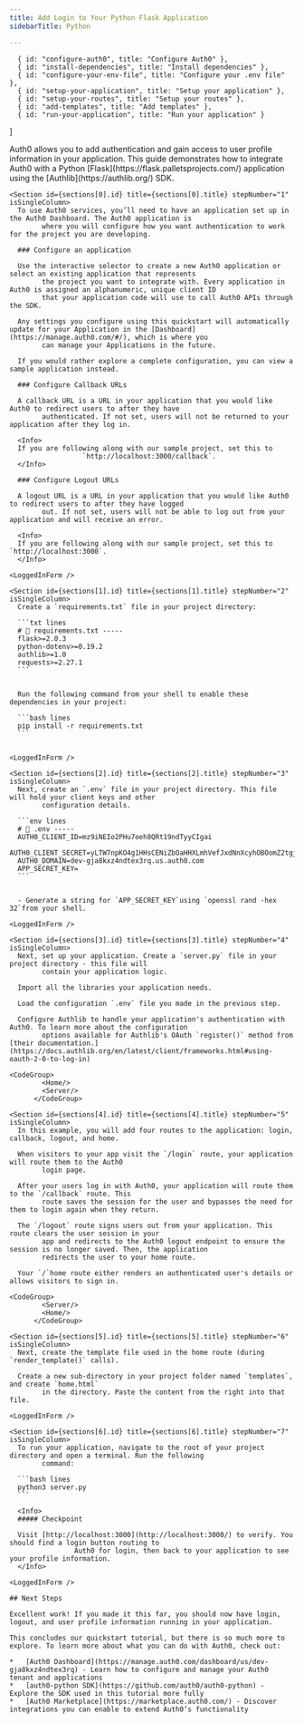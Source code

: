 ```yaml
---
title: Add Login to Your Python Flask Application
sidebarTitle: Python

---
```


      { id: "configure-auth0", title: "Configure Auth0" },
      { id: "install-dependencies", title: "Install dependencies" },
      { id: "configure-your-env-file", title: "Configure your .env file" },
      { id: "setup-your-application", title: "Setup your application" },
      { id: "setup-your-routes", title: "Setup your routes" },
      { id: "add-templates", title: "Add templates" },
      { id: "run-your-application", title: "Run your application" }
]

<Recipe isSingleColumn>
  <Content>
    Auth0 allows you to add authentication and gain access to user profile information in your application. This guide
        demonstrates how to integrate Auth0 with a Python [Flask](https://flask.palletsprojects.com/) application using the [Authlib](https://authlib.org/) SDK.

    <Section id={sections[0].id} title={sections[0].title} stepNumber="1" isSingleColumn>
      To use Auth0 services, you’ll need to have an application set up in the Auth0 Dashboard. The Auth0 application is
            where you will configure how you want authentication to work for the project you are developing.

      ### Configure an application

      Use the interactive selector to create a new Auth0 application or select an existing application that represents
            the project you want to integrate with. Every application in Auth0 is assigned an alphanumeric, unique client ID
            that your application code will use to call Auth0 APIs through the SDK.

      Any settings you configure using this quickstart will automatically update for your Application in the [Dashboard](https://manage.auth0.com/#/), which is where you
            can manage your Applications in the future.

      If you would rather explore a complete configuration, you can view a sample application instead.

      ### Configure Callback URLs

      A callback URL is a URL in your application that you would like Auth0 to redirect users to after they have
            authenticated. If not set, users will not be returned to your application after they log in.

      <Info>
      If you are following along with our sample project, set this to
                      `http://localhost:3000/callback`.
      </Info>

      ### Configure Logout URLs

      A logout URL is a URL in your application that you would like Auth0 to redirect users to after they have logged
            out. If not set, users will not be able to log out from your application and will receive an error.

      <Info>
      If you are following along with our sample project, set this to `http://localhost:3000`.
      </Info>
    
    <LoggedInForm />
</Section>

    <Section id={sections[1].id} title={sections[1].title} stepNumber="2" isSingleColumn>
      Create a `requirements.txt` file in your project directory:

      ```txt lines
      # 📁 requirements.txt -----
      flask>=2.0.3
      python-dotenv>=0.19.2
      authlib>=1.0
      requests>=2.27.1
      ```


      Run the following command from your shell to enable these dependencies in your project:

      ```bash lines
      pip install -r requirements.txt
      ```

    
    <LoggedInForm />
</Section>

    <Section id={sections[2].id} title={sections[2].title} stepNumber="3" isSingleColumn>
      Next, create an `.env` file in your project directory. This file will hold your client keys and other
            configuration details.

      ```env lines
      # 📁 .env -----
      AUTH0_CLIENT_ID=mz9iNEIo2PHu7oeh8QRt19ndTyyCIgai
      AUTH0_CLIENT_SECRET=yLTW7npKO4g1HHsCENiZbOaHHXLmhVefJxdNnXcyhOBOomZ2tgjJjSC2pMK7Swvr
      AUTH0_DOMAIN=dev-gja8kxz4ndtex3rq.us.auth0.com
      APP_SECRET_KEY=
      ```


      - Generate a string for `APP_SECRET_KEY`using `openssl rand -hex 32`from your shell.
    
    <LoggedInForm />
</Section>

    <Section id={sections[3].id} title={sections[3].title} stepNumber="4" isSingleColumn>
      Next, set up your application. Create a `server.py` file in your project directory - this file will
            contain your application logic.

      Import all the libraries your application needs.

      Load the configuration `.env` file you made in the previous step.

      Configure Authlib to handle your application's authentication with Auth0. To learn more about the configuration
            options available for Authlib's OAuth `register()` method from [their documentation.](https://docs.authlib.org/en/latest/client/frameworks.html#using-oauth-2-0-to-log-in)
    
    <CodeGroup>
            <Home/>
            <Server/>
          </CodeGroup>
</Section>

    <Section id={sections[4].id} title={sections[4].title} stepNumber="5" isSingleColumn>
      In this example, you will add four routes to the application: login, callback, logout, and home.

      When visitors to your app visit the `/login` route, your application will route them to the Auth0
            login page.

      After your users log in with Auth0, your application will route them to the `/callback` route. This
            route saves the session for the user and bypasses the need for them to login again when they return.

      The `/logout` route signs users out from your application. This route clears the user session in your
            app and redirects to the Auth0 logout endpoint to ensure the session is no longer saved. Then, the application
            redirects the user to your home route.

      Your `/`home route either renders an authenticated user's details or allows visitors to sign in.
    
    <CodeGroup>
            <Server/>
            <Home/>
          </CodeGroup>
</Section>

    <Section id={sections[5].id} title={sections[5].title} stepNumber="6" isSingleColumn>
      Next, create the template file used in the home route (during `render_template()` calls).

      Create a new sub-directory in your project folder named `templates`, and create `home.html`
            in the directory. Paste the content from the right into that file.
    
    <LoggedInForm />
</Section>

    <Section id={sections[6].id} title={sections[6].title} stepNumber="7" isSingleColumn>
      To run your application, navigate to the root of your project directory and open a terminal. Run the following
            command:

      ```bash lines
      python3 server.py
      ```

      <Info>
      ##### Checkpoint

      Visit [http://localhost:3000](http://localhost:3000/) to verify. You should find a login button routing to
                    Auth0 for login, then back to your application to see your profile information.
      </Info>
    
    <LoggedInForm />
</Section>

    ## Next Steps

    Excellent work! If you made it this far, you should now have login, logout, and user profile information running in your application.

    This concludes our quickstart tutorial, but there is so much more to explore. To learn more about what you can do with Auth0, check out:

    *   [Auth0 Dashboard](https://manage.auth0.com/dashboard/us/dev-gja8kxz4ndtex3rq) - Learn how to configure and manage your Auth0 tenant and applications
    *   [auth0-python SDK](https://github.com/auth0/auth0-python) - Explore the SDK used in this tutorial more fully
    *   [Auth0 Marketplace](https://marketplace.auth0.com/) - Discover integrations you can enable to extend Auth0’s functionality
  </Content>

  
</Recipe>
